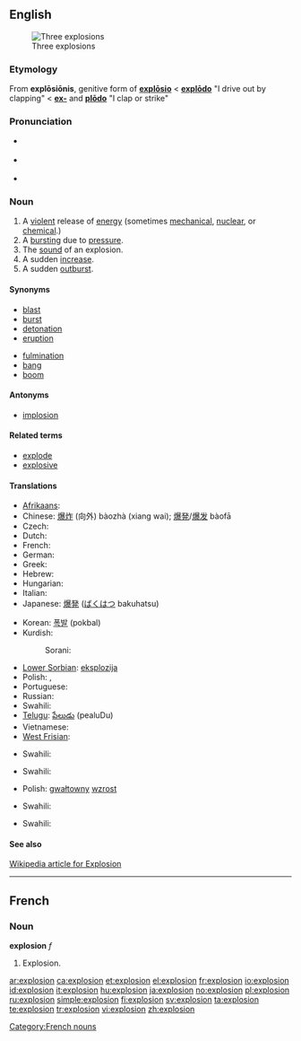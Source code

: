 ==English==
[[Image:Explosions.jpg|thumb|Three explosions]]

===Etymology===
From {{etyl|la}} '''explōsiōnis''', genitive form of '''[[explosio|explōsio]]''' < '''[[explodo|explōdo]]''' "I drive out by clapping" < '''[[ex-#Latin|ex-]]''' and '''[[plodo|plōdo]]''' "I clap or strike"

===Pronunciation===
* {{a|RP}} {{IPA|/ɪkˈspləʊ.ʒən/}}
* {{a|US}} {{IPA|/ɛkˈsploʊ.ʒən/}}
* {{audio|en-us-explosion.ogg|Audio (US)}}

===Noun===
{{en-noun}}

# A [[violent]] release of [[energy]] (sometimes [[mechanical]], [[nuclear]], or [[chemical]].)
# A [[burst]]ing due to [[pressure]].
# The [[sound]] of an explosion.
# A sudden [[increase]].
# A sudden [[outburst]].

====Synonyms====
{{top2}}
* [[blast]]
* [[burst]]
* [[detonation]]
* [[eruption]]
{{mid2}}
* [[fulmination]]
* [[bang]]
* [[boom]]
{{bottom2}}

====Antonyms====
* [[implosion]]

====Related terms====
* [[explode]]
* [[explosive]]

====Translations====
{{trans-top|a violent release of energy}}
* [[Afrikaans]]: {{t-|af|ontploffing|xs=Afrikaans}}
* Chinese: [[爆炸]] (向外) bàozhà (xiang wai); [[爆発]]/[[爆发]] bàofā
* Czech: {{t-|cs|výbuch|m}}
* Dutch: {{t|nl|explosie}}
* French: {{t+|fr|explosion|f}}
* German: {{t+|de|Explosion|f}}
* Greek: {{t+|el|έκρηξη}}
* Hebrew: {{t+|he|פיצוץ}}
* Hungarian: {{t+|hu|robbanás}}
* Italian: {{t+|it|esplosione|f}}
* Japanese: [[爆発]] ([[ばくはつ]] bakuhatsu)
{{trans-mid}}
* Korean: [[폭발]] (pokbal)
* Kurdish:
*: Sorani: {{t|ku|ته‌قاندن|tr=taqAndin|sc=ku-Arab}}
* [[Lower Sorbian]]: [[eksplozija]] {{f}}
* Polish: {{t-|pl|wybuch|m}}, {{t-|pl|eksplozja|f}}
* Portuguese: {{t+|pt|explosão}}
* Russian: {{t|ru|взрыв|tr=vzryv}}
* Swahili: {{t+|sw|mlipuko|xs=Swahili}}
* [[Telugu]]: [[పేలుడు]] (pealuDu)
* Vietnamese: {{t|vi|nổ|xs=Vietnamese}}
* [[West Frisian]]: {{t|fy|ûntploffing|n}}
{{trans-bottom}}
{{trans-top|a bursting due to pressure}}
* Swahili: {{t+|sw|mlipuko|xs=Swahili}}
{{trans-mid}}
{{trans-bottom}}
{{trans-top|the sound of an explosion}}
* Swahili: {{t+|sw|mlipuko|xs=Swahili}}
{{trans-mid}}
{{trans-bottom}}
{{trans-top|a sudden increase}}
* Polish: [[gwałtowny]] [[wzrost]]
{{trans-mid}}
* Swahili: {{t+|sw|mlipuko|xs=Swahili}}
{{trans-bottom}}
{{trans-top|a sudden outburst}}
* Swahili: {{t+|sw|mlipuko|xs=Swahili}}
{{trans-mid}}
{{trans-bottom}}

====See also====
[http://en.wikipedia.org/wiki/Explosion Wikipedia article for Explosion]

----

==French==

===Noun===
'''explosion''' ''f''

# Explosion.

[[Category:French nouns]]

[[ar:explosion]]
[[ca:explosion]]
[[et:explosion]]
[[el:explosion]]
[[fr:explosion]]
[[io:explosion]]
[[id:explosion]]
[[it:explosion]]
[[hu:explosion]]
[[ja:explosion]]
[[no:explosion]]
[[pl:explosion]]
[[ru:explosion]]
[[simple:explosion]]
[[fi:explosion]]
[[sv:explosion]]
[[ta:explosion]]
[[te:explosion]]
[[tr:explosion]]
[[vi:explosion]]
[[zh:explosion]]